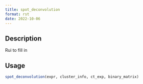 ```yaml
--- 
title: spot_deconvolution 
format: rst 
date: 2022-10-06 
--- 
```


## Description

Rui to fill in


## Usage

```r
spot_deconvolution(expr, cluster_info, ct_exp, binary_matrix)
```


